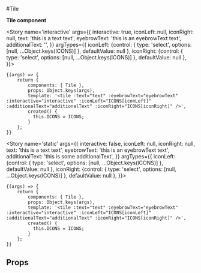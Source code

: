 
<Meta title='atoms/Tile' component={Tile} />

#Tile

**Tile component**

<Story name='interactive'
  args={{
      interactive: true,
      iconLeft: null,
      iconRight: null,
      text: 'this is a text text',
      eyebrowText: 'this is an eyebrowText text',
      additionalText: '',
   }}
  argTypes={{
      iconLeft: {control: { type: 'select', options: [null, ...Object.keys(ICONS)] }, defaultValue: null },
      iconRight: {control: { type: 'select', options: [null, ...Object.keys(ICONS)] }, defaultValue: null },
  }}>
>
	{(args) => {
		return {
			components: { Tile },
			props: Object.keys(args),
			template: '<tile :text="text" :eyebrowText="eyebrowText" :interactive="interactive" :iconLeft="ICONS[iconLeft]" :additionalText="additionalText" :iconRight="ICONS[iconRight]" />',
            created() {
              this.ICONS = ICONS;
            }
        };
	}}
</Story>

<Story name='static'
  args={{
      interactive: false,
      iconLeft: null,
      iconRight: null,
      text: 'this is a text text',
      eyebrowText: 'this is an eyebrowText text',
      additionalText: 'this is some additionalText',
   }}
  argTypes={{
      iconLeft: {control: { type: 'select', options: [null, ...Object.keys(ICONS)] }, defaultValue: null },
      iconRight: {control: { type: 'select', options: [null, ...Object.keys(ICONS)] }, defaultValue: null },
  }}>
>
	{(args) => {
		return {
			components: { Tile },
			props: Object.keys(args),
			template: '<tile :text="text" :eyebrowText="eyebrowText" :interactive="interactive" :iconLeft="ICONS[iconLeft]" :additionalText="additionalText" :iconRight="ICONS[iconRight]" />',
            created() {
              this.ICONS = ICONS;
            }
        };
	}}
</Story>

## Props

<Props of={WnlSelect} />
